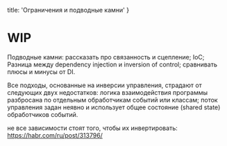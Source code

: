 
  title: 'Ограничения и подводные камни'
}


# WIP

Подводные камни:
рассказать про связанность и сцепление;
IoC;
Разница между dependency injection и inversion of control;
сравнивать плюсы и минусы от DI.

Все подходы, основанные на инверсии управления, страдают от следующих двух недостатков:
логика взаимодействия программы разбросана по отдельным обработчикам событий или классам;
поток управления задан неявно и использует общее состояние (shared state) обработчиков событий.

не все зависимости стоят того, чтобы их инвертировать:
https://habr.com/ru/post/313796/
